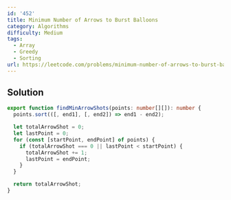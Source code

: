 ```yaml
---
id: '452'
title: Minimum Number of Arrows to Burst Balloons
category: Algorithms
difficulty: Medium
tags:
  - Array
  - Greedy
  - Sorting
url: https://leetcode.com/problems/minimum-number-of-arrows-to-burst-balloons
---
```


## Solution

```typescript showLineNumbers
export function findMinArrowShots(points: number[][]): number {
  points.sort(([, end1], [, end2]) => end1 - end2);

  let totalArrowShot = 0;
  let lastPoint = 0;
  for (const [startPoint, endPoint] of points) {
    if (totalArrowShot === 0 || lastPoint < startPoint) {
      totalArrowShot += 1;
      lastPoint = endPoint;
    }
  }

  return totalArrowShot;
}
```
